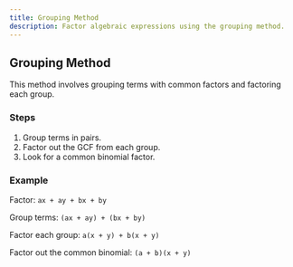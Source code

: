 ---
title: Grouping Method
description: Factor algebraic expressions using the grouping method.
---

## Grouping Method

This method involves grouping terms with common factors and factoring each group.

### Steps
1. Group terms in pairs.
2. Factor out the GCF from each group.
3. Look for a common binomial factor.

### Example
Factor:
`
ax + ay + bx + by
`

Group terms:
`
(ax + ay) + (bx + by)
`

Factor each group:
`
a(x + y) + b(x + y)
`

Factor out the common binomial:
`
(a + b)(x + y)
`
